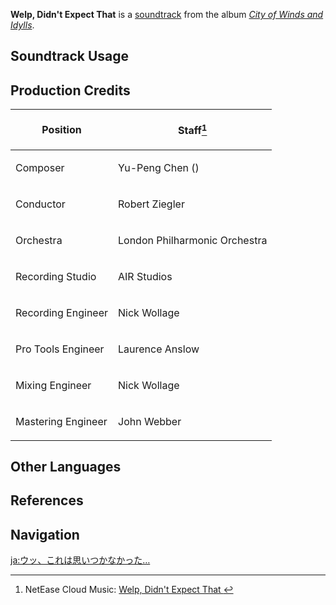 {{Soundtrack Infobox
|image          = City of Winds and Idylls.png
|album          = City of Winds and Idylls
|disc           = 1
|number         = 15
|featured       =
|featured2      =
|featured3      =
|featured_disc  =
|featured_disc2 =
|featured_disc3 =
|youtube_id     = CVO8E69HEas
|spotify_id     = 3PjSWHx4XP3NnCEWYDfzHL
|previous       = Say My Name
|next           = An Interesting Labour
}}
'''Welp, Didn't Expect That''' is a [[soundtrack]] from the album ''[[City of Winds and Idylls]]''.

==Soundtrack Usage==
{{Soundtrack Usage
|quest = Kaeya's Troubles;;Cooking Appointment;;Cooking Showdown;;Another Day as an Outrider!;;To Mondstadt;;A Bewildering Fate;;Guizhong (Quest);;Teucer's Terrific Tour;;Ode to Flower and Cloud;;The Snowy Past;;The Golden Apple Vacation Returns! (Quest);;Receiver of Friends From Afar: Part IV
|eventgameplay = Tournament of Glory in Bloom/Saurian Treasure Seeker;;An Unforgettable Journey//Act I and II
}}

==Production Credits==
{| class="wikitable"
! Position
! Staff<ref>NetEase Cloud Music: [https://music.163.com/#/song?id=1481392259 Welp, Didn't Expect That {{zh|呃，这可没想到…}}]</ref>
|-
! Composer
| Yu-Peng Chen ({{zh|陈致逸}})
|-
! Conductor
| Robert Ziegler
|-
! Orchestra
| London Philharmonic Orchestra
|-
! Recording Studio
| AIR Studios
|-
! Recording Engineer
| Nick Wollage
|-
! Pro Tools Engineer
| Laurence Anslow
|-
! Mixing Engineer
| Nick Wollage
|-
! Mastering Engineer
| John Webber
|}

==Other Languages==
{{Other Languages
|en      = Welp, Didn't Expect That
|zhs     = 呃，这可没想到…
|zhs_rm  = È, Zhè Kě Méi Xiǎngdào...
|zht     = 呃,這可沒想到...
|zht_rm  = È, Zhè Kě Méi Xiǎngdào...
|zh_tl   = 
|ja      = ウッ、これは思いつかなかった…
|ja_rm   = U', Kore wa Omoi-tsukanakatta...
|ja_tl   = 
}}

==References==
{{Reflist}}

==Navigation==
{{Soundtrack Navbox|City of Winds and Idylls}}

[[ja:ウッ、これは思いつかなかった…]]